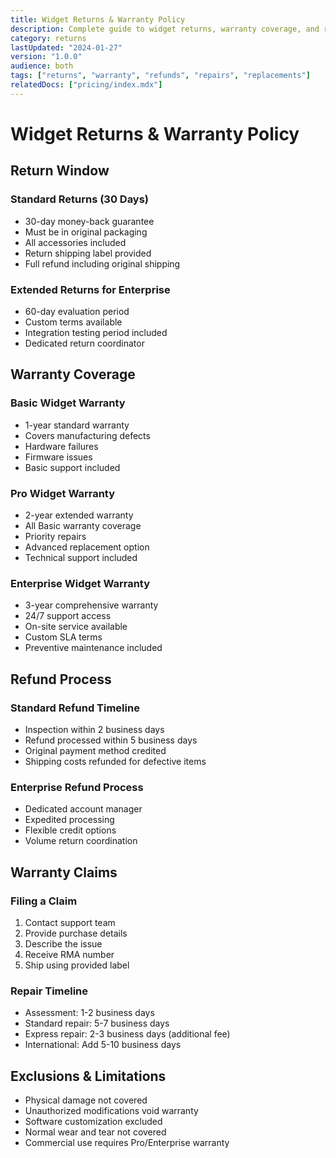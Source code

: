 ```yaml
---
title: Widget Returns & Warranty Policy
description: Complete guide to widget returns, warranty coverage, and refund processes
category: returns
lastUpdated: "2024-01-27"
version: "1.0.0"
audience: both
tags: ["returns", "warranty", "refunds", "repairs", "replacements"]
relatedDocs: ["pricing/index.mdx"]
---
```


# Widget Returns & Warranty Policy

## Return Window

### Standard Returns (30 Days)
- 30-day money-back guarantee
- Must be in original packaging
- All accessories included
- Return shipping label provided
- Full refund including original shipping

### Extended Returns for Enterprise
- 60-day evaluation period
- Custom terms available
- Integration testing period included
- Dedicated return coordinator

## Warranty Coverage

### Basic Widget Warranty
- 1-year standard warranty
- Covers manufacturing defects
- Hardware failures
- Firmware issues
- Basic support included

### Pro Widget Warranty
- 2-year extended warranty
- All Basic warranty coverage
- Priority repairs
- Advanced replacement option
- Technical support included

### Enterprise Widget Warranty
- 3-year comprehensive warranty
- 24/7 support access
- On-site service available
- Custom SLA terms
- Preventive maintenance included

## Refund Process

### Standard Refund Timeline
- Inspection within 2 business days
- Refund processed within 5 business days
- Original payment method credited
- Shipping costs refunded for defective items

### Enterprise Refund Process
- Dedicated account manager
- Expedited processing
- Flexible credit options
- Volume return coordination

## Warranty Claims

### Filing a Claim
1. Contact support team
2. Provide purchase details
3. Describe the issue
4. Receive RMA number
5. Ship using provided label

### Repair Timeline
- Assessment: 1-2 business days
- Standard repair: 5-7 business days
- Express repair: 2-3 business days (additional fee)
- International: Add 5-10 business days

## Exclusions & Limitations
- Physical damage not covered
- Unauthorized modifications void warranty
- Software customization excluded
- Normal wear and tear not covered
- Commercial use requires Pro/Enterprise warranty 
